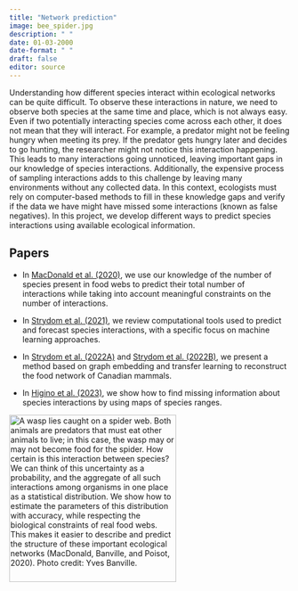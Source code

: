 ```yaml
---
title: "Network prediction"
image: bee_spider.jpg
description: " " 
date: 01-03-2000
date-format: " "
draft: false
editor: source
---
```


Understanding how different species interact within ecological networks can be quite difficult. To observe these interactions in nature, we need to observe both species at the same time and place, which is not always easy. Even if two potentially interacting species come across each other, it does not mean that they will interact. For example, a predator might not be feeling hungry when meeting its prey. If the predator gets hungry later and decides to go hunting, the researcher might not notice this interaction happening. This leads to many interactions going unnoticed, leaving important gaps in our knowledge of species interactions. Additionally, the expensive process of sampling interactions adds to this challenge by leaving many environments without any collected data. In this context, ecologists must rely on computer-based methods to fill in these knowledge gaps and verify if the data we have might have missed some interactions (known as false negatives). In this project, we develop different ways to predict species interactions using available ecological information. 

## Papers

* In [MacDonald et al. (2020)](https://doi.org/10.1016/j.patter.2020.100079), we use our knowledge of the number of species present in food webs to predict their total number of interactions while taking into account meaningful constraints on the number of interactions. 

* In [Strydom et al. (2021)](https://doi.org/10.1098/rstb.2021.0063), we review computational tools used to predict and forecast species interactions, with a specific focus on machine learning approaches.

* In [Strydom et al. (2022A)](https://doi.org/10.1111/2041-210X.13835) and [Strydom et al. (2022B)](https://ecoevorxiv.org/repository/view/3823/), we present a method based on graph embedding and transfer learning to reconstruct the food network of Canadian mammals. 

* In [Higino et al. (2023)](https://doi.org/10.7717/peerj.14620), we show how to find missing information about species interactions by using maps of species ranges.

[![A wasp lies caught on a spider web. Both animals are predators that must eat other animals to live; in this case, the wasp may or may not become food for the spider. How certain is this interaction between species? We can think of this uncertainty as a probability, and the aggregate of all such interactions among organisms in one place as a statistical distribution. We show how to estimate the parameters of this distribution with accuracy, while respecting the biological constraints of real food webs. This makes it easier to describe and predict the structure of these important ecological networks (MacDonald, Banville, and Poisot, 2020). Photo credit: Yves Banville.](bee_spider.jpg){width=300}](https://www.cell.com/patterns/issue?pii=S2666-3899(20)X0008-0)



